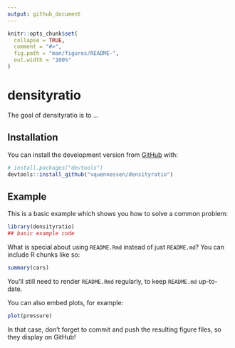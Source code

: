 ```yaml
---
output: github_document
---
```


<!-- README.md is generated from README.Rmd. Please edit that file -->

```r
knitr::opts_chunk$set(
  collapse = TRUE,
  comment = "#>",
  fig.path = "man/figures/README-",
  out.width = "100%"
)
```
# densityratio

<!-- badges: start -->
<!-- badges: end -->

The goal of densityratio is to ...

## Installation

You can install the development version from [GitHub](https://github.com/) with:

``` r
# install.packages("devtools")
devtools::install_github("vquennessen/densityratio")
```
## Example

This is a basic example which shows you how to solve a common problem:

```r
library(densityratio)
## basic example code
```

What is special about using `README.Rmd` instead of just `README.md`? You can include R chunks like so:

```r
summary(cars)
```

You'll still need to render `README.Rmd` regularly, to keep `README.md` up-to-date.

You can also embed plots, for example:

```r
plot(pressure)
```

In that case, don't forget to commit and push the resulting figure files, so they display on GitHub!
